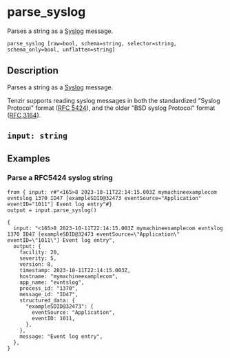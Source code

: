 
# parse_syslog

Parses a string as a [Syslog](https://en.wikipedia.org/wiki/Syslog) message.

```tql
parse_syslog [raw=bool, schema=string, selector=string, schema_only=bool, unflatten=string]
```

## Description

Parses a string as a [Syslog](https://en.wikipedia.org/wiki/Syslog) message.

Tenzir supports reading syslog messages in both the standardized "Syslog Protocol" format
([RFC 5424](https://tools.ietf.org/html/rfc5424)), and the older "BSD syslog Protocol" format
([RFC 3164](https://tools.ietf.org/html/rfc3164)).

## `input: string`



<CommonOptions />

## Examples

### Parse a RFC5424 syslog string

```tql
from { input: r#"<165>8 2023-10-11T22:14:15.003Z mymachineexamplecom evntslog 1370 ID47 [exampleSDID@32473 eventSource="Application" eventID="1011"] Event log entry"#}
output = input.parse_syslog()
```

```tql
{
  input: "<165>8 2023-10-11T22:14:15.003Z mymachineexamplecom evntslog 1370 ID47 [exampleSDID@32473 eventSource=\"Application\" eventID=\"1011\"] Event log entry",
  output: {
    facility: 20,
    severity: 5,
    version: 8,
    timestamp: 2023-10-11T22:14:15.003Z,
    hostname: "mymachineexamplecom",
    app_name: "evntslog",
    process_id: "1370",
    message_id: "ID47",
    structured_data: {
      "exampleSDID@32473": {
        eventSource: "Application",
        eventID: 1011,
      },
    },
    message: "Event log entry",
  },
}
```
